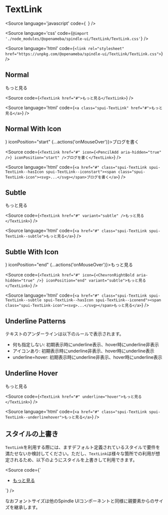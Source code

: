 
# TextLink

<Meta title="TextLink" component={TextLink} />

<Source
  language='javascript'
  code={`
  `}
/>

<Source
  language='css'
  code={`@import './node_modules/@openameba/spindle-ui/TextLink/TextLink.css'`}
/>

<Source
  language='html'
  code={`<link rel="stylesheet" href="https://unpkg.com/@openameba/spindle-ui/TextLink/TextLink.css">`}
/>

## Normal

<Preview withSource="open">
  <Story name="Normal">
    <TextLink href="#" {...actions('onMouseOver')}>もっと見る</TextLink>
  </Story>
</Preview>

<Source
  code={`
<TextLink href="#">もっと見る</TextLink>
  `}
/>

<Source
  language='html'
  code={`
<a class="spui-TextLink" href="#">もっと見る</a>
  `}
/>

## Normal With Icon

<Preview withSource="open">
  <Story name="NormalWithIcon">
    <TextLink href="#" icon={<PencilAdd aria-hidden="true" />} iconPosition="start" {...actions('onMouseOver')}>ブログを書く</TextLink>
  </Story>
</Preview>

<Source
  code={`
<TextLink href="#" icon={<PencilAdd aria-hidden="true" />} iconPosition="start" />ブログを書く</TextLink>
  `}
/>

<Source
  language='html'
  code={`
<a href="#" class="spui-TextLink spui-TextLink--hasIcon spui-TextLink--iconstart"><span class="spui-TextLink-icon"><svg>...</svg></span>ブログを書く</a>
  `}
/>

## Subtle

<Preview withSource="open">
  <Story name="Subtle">
    <TextLink href="#" variant="subtle" {...actions('onMouseOver')}>もっと見る</TextLink>
  </Story>
</Preview>

<Source
  code={`
<TextLink href="#" variant="subtle" />もっと見る</TextLink>
  `}
/>

<Source
  language='html'
  code={`
<a href="#" class="spui-TextLink spui-TextLink--subtle">もっと見る</a>
  `}
/>

## Subtle With Icon

<Preview withSource="open">
  <Story name="SubtleWithIcon">
    <TextLink href="#" variant="subtle" icon={<ChevronRightBold aria-hidden="true" />} iconPosition="end" {...actions('onMouseOver')}>もっと見る</TextLink>
  </Story>
</Preview>

<Source
  code={`
<TextLink href="#" icon={<ChevronRightBold aria-hidden="true" />} iconPosition="end" variant="subtle">もっと見る</TextLink>
  `}
/>

<Source
  language='html'
  code={`
<a href="#" class="spui-TextLink spui-TextLink--subtle spui-TextLink--hasIcon spui-TextLink--iconend"><span class="spui-TextLink-icon"><svg>...</svg></span>もっと見る</a>
  `}
/>

## Underline Patterns

テキストのアンダーラインは以下のルールで表示されます。

- 何も指定しない: 初期表示時にunderline表示、hover時にunderline非表示
- アイコンあり: 初期表示時にunderline非表示、hover時にunderline表示
- underline=hover: 初期表示時にunderline非表示、hover時にunderline表示

## Underline Hover

<Preview withSource="open">
  <Story name="UnderlineHover">
    <TextLink href="#" underline="hover" {...actions('onMouseOver')}>もっと見る</TextLink>
  </Story>
</Preview>

<Source
  code={`
<TextLink href="#" underline="hover">もっと見る</TextLink>
  `}
/>

<Source
  language='html'
  code={`
<a href="#" class="spui-TextLink spui-TextLink--underlinehover">もっと見る</a>
  `}
/>

## スタイルの上書き
`TextLink`を利用する際には、ますデフォルト定義されているスタイルで要件を満たせないか検討してください。ただし、`TextLink`は様々な箇所での利用が想定されるため、以下のようにスタイルを上書きして利用できます。

<Source
  code={`
<style>
  .container {
    --TextLink-color: var(--color-text-medium-emphasis);
    --TextLink-icon-color: var(--color-object-medium-emphasis);
    --TextLink-fontWeight: normal;
  }
</style>
<div class="container">
  <ul>
    <li><a class="spui-TextLink" href="#">もっと見る</a></li>
  </ul>
</div>
  `}
/>

なおフォントサイズは他のSpindle UIコンポーネントと同様に親要素からのサイズを継承します。
